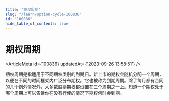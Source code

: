 ```yaml
---
title: "期权周期"
slug: "/learn/option-cycle-100836"
id: "100836"
hide_table_of_contents: true
---
```



# 期权周期

<ArticleMeta id={100836} updatedAt={'2023-09-26 13:58:51'} />
<div className='border-solid border-b border-t-0 my-4 border-[var(--ifm-color-gray-300)]' />

期权周期是指适用于不同期权类别的到期日。新上市的期权会随机分配一个周期，以便在不同的时间框架内广泛分布期权。它也被称为到期周期。除了每月都有合同的几个例外情况外，大多数股票期权都设置在三个周期之一上。知道一个期权处于哪个周期上可以告诉你在没有行使的情况下期权何时会到期。
